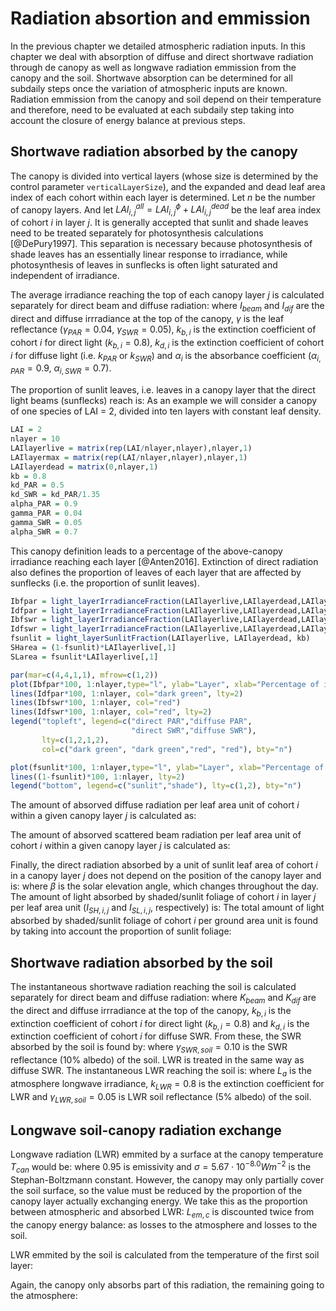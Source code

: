 # Radiation absortion and emmission {#radiationbalance}

In the previous chapter we detailed atmospheric radiation inputs. In this chapter we deal with absorption of diffuse and direct shortwave radiation through de canopy as well as longwave radiation emmission from the canopy and the soil. Shortwave absorption can be determined for all subdaily steps once the variation of atmospheric inputs are known. Radiation emmission from the canopy and soil depend on their temperature and therefore, need to be evaluated at each subdaily step taking into account the closure of energy balance at previous steps. 

## Shortwave radiation absorbed by the canopy {#shortwaveradiationcanopyabs}
The canopy is divided into vertical layers (whose size is determined by the control parameter `verticalLayerSize`), and the expanded and dead leaf area index of each cohort within each layer is determined. Let $n$ be the number of canopy layers. And let $LAI_{i,j}^{all} = LAI_{i,j}^{\phi}+LAI_{i,j}^{dead}$ be the leaf area index of cohort $i$ in layer $j$. It is generally accepted that sunlit and shade leaves need to be treated separately for photosynthesis calculations [@DePury1997]. This separation is necessary because photosynthesis of shade leaves has an essentially linear response to irradiance, while photosynthesis of leaves in sunflecks is often light saturated and independent of irradiance.

The average irradiance reaching the top of each canopy layer $j$ is calculated separately for direct beam and diffuse radiation:
\begin{eqnarray}
I_{beam,j} &=& (1 - \gamma) \cdot I_{beam} \cdot \exp\left[ \sum_{h=j+1}^{n}{\sum_{i}^{c}{-k_{b,i}\cdot \alpha_i^{0.5}\cdot LAI^{all}_{i,h}}}\right]\\
I_{dif,j} &=& (1 - \gamma) \cdot I_{dif} \cdot \exp\left[ \sum_{h=j+1}^{n}{\sum_{i}^{c}{-k_{d,i}\cdot \alpha_i^{0.5}\cdot LAI^{all}_{i,h}}}\right]
\end{eqnarray}
where $I_{beam}$ and $I_{dif}$ are the direct and diffuse irrradiance at the top of the canopy, $\gamma$ is the leaf reflectance ($\gamma_{PAR} = 0.04$, $\gamma_{SWR} = 0.05$), $k_{b,i}$ is the extinction coefficient of cohort $i$ for direct light ($k_{b,i} = 0.8$), $k_{d,i}$ is the extinction coefficient of cohort $i$ for diffuse light (i.e. $k_{PAR}$ or $k_{SWR}$) and $\alpha_i$ is the absorbance coefficient ($\alpha_{i,PAR} = 0.9$, $\alpha_{i,SWR} = 0.7$).

The proportion of sunlit leaves, i.e. leaves in a canopy layer that the direct light beams (sunflecks) reach is:
\begin{equation}
f_{SL, j}  = \exp\left( \sum_{k>j}^{n}{\sum_{i}^{c}{-k_{b,i} \cdot LAI^{all}_{i,k}}}\right) \cdot \exp\left( \sum_{i}^{c}{-k_{b,i} \cdot 0.5\cdot LAI^{all}_{i,j}}\right)
\end{equation}
As an example we will consider a canopy of one species of LAI = 2, divided into ten layers with constant leaf density.

```r
LAI = 2
nlayer = 10
LAIlayerlive = matrix(rep(LAI/nlayer,nlayer),nlayer,1)
LAIlayermax = matrix(rep(LAI/nlayer,nlayer),nlayer,1)
LAIlayerdead = matrix(0,nlayer,1)
kb = 0.8
kd_PAR = 0.5
kd_SWR = kd_PAR/1.35
alpha_PAR = 0.9
gamma_PAR = 0.04
gamma_SWR = 0.05
alpha_SWR = 0.7
```

This canopy definition leads to a percentage of the above-canopy irradiance reaching each layer [@Anten2016]. Extinction of direct radiation also defines the proportion of leaves of each layer that are affected by sunflecks (i.e. the proportion of sunlit leaves).

```r
Ibfpar = light_layerIrradianceFraction(LAIlayerlive,LAIlayerdead,LAIlayermax, kb, alpha_PAR)
Idfpar = light_layerIrradianceFraction(LAIlayerlive,LAIlayerdead,LAIlayermax, kd_PAR, alpha_PAR)
Ibfswr = light_layerIrradianceFraction(LAIlayerlive,LAIlayerdead,LAIlayermax, kb, alpha_SWR)
Idfswr = light_layerIrradianceFraction(LAIlayerlive,LAIlayerdead,LAIlayermax, kd_SWR, alpha_SWR)
fsunlit = light_layerSunlitFraction(LAIlayerlive, LAIlayerdead, kb)
SHarea = (1-fsunlit)*LAIlayerlive[,1] 
SLarea = fsunlit*LAIlayerlive[,1] 

par(mar=c(4,4,1,1), mfrow=c(1,2))
plot(Ibfpar*100, 1:nlayer,type="l", ylab="Layer", xlab="Percentage of irradiance", xlim=c(0,100), ylim=c(1,nlayer), col="dark green")
lines(Idfpar*100, 1:nlayer, col="dark green", lty=2)
lines(Ibfswr*100, 1:nlayer, col="red")
lines(Idfswr*100, 1:nlayer, col="red", lty=2)
legend("topleft", legend=c("direct PAR","diffuse PAR",
                           "direct SWR","diffuse SWR"), 
       lty=c(1,2,1,2),
       col=c("dark green", "dark green","red", "red"), bty="n")

plot(fsunlit*100, 1:nlayer,type="l", ylab="Layer", xlab="Percentage of leaves", xlim=c(0,100), ylim=c(1,nlayer))
lines((1-fsunlit)*100, 1:nlayer, lty=2)
legend("bottom", legend=c("sunlit","shade"), lty=c(1,2), bty="n")
```

The amount of absorved diffuse radiation per leaf area unit of cohort $i$ within a given canopy layer $j$ is calculated as:
\begin{equation}
I_{dif,i,j} = I_{dif,j} \cdot k_{d,i} \cdot \alpha_i^{0.5} \exp\left[ \sum_{h}^{c}{-k_{d,h}\cdot \alpha_h^{0.5}\cdot 0.5\cdot LAI^{all}_{h,j}}\right]
\end{equation}


The amount of absorved scattered beam radiation per leaf area unit of cohort $i$ within a given canopy layer $j$ is calculated as:
\begin{equation}
% \begin{split}
I_{sca,i,j} = I_{b,j} \cdot k_{b,i} \left( \alpha_i^{0.5}\cdot \exp \left( \sum_{h}^{c}{-k_{b,h}\cdot \alpha_h\cdot 0.5\cdot LAI^{all}_{h,i}}\right) 
-\frac{\alpha_i}{(1-\gamma)}\cdot \exp\left( \sum_{h}^{c}{-k_{b,h}\cdot 0.5\cdot LAI^{all}_{h,i}}\right) \right)
% \end{split}
\end{equation}

Finally, the direct radiation absorbed by a unit of sunlit leaf area of cohort $i$ in a canopy layer $j$ does not depend on the position of the canopy layer and is:
\begin{equation}
I_{dir,i,j} = I_{beam} \cdot \alpha_i \cdot 0.5/\sin{\beta}
\end{equation}
where $\beta$ is the solar elevation angle, which changes throughout the day. The amount of light absorbed by shaded/sunlit foliage of cohort $i$ in layer $j$ per leaf area unit ($I_{SH,i,j}$ and $I_{SL,i,j}$, respectively) is:
\begin{eqnarray}
I_{SH,i,j} &=& I_{dif,i,j} + I_{sca,i,j} \\
I_{SL,i,j} &=& I_{dif,i,j} + I_{sca,i,j} + I_{dir,i,j}
\end{eqnarray}
The total amount of light absorbed by shaded/sunlit foliage of cohort $i$ per ground area unit is found by taking into account the proportion of sunlit foliage:
\begin{eqnarray}
\Phi_{SH,i,j} &=& I_{SH,i,j}\cdot (1 - f_{SL,j}) \cdot LAI^{\phi}_{i,j}\\
\Phi_{SL,i,j} &=& I_{SL,i,j}\cdot f_{SL,j} \cdot LAI^{\phi}_{i,j}
\end{eqnarray}

## Shortwave radiation absorbed by the soil {#shortwaveradiationsoilabs}
The instantaneous shortwave radiation reaching the soil is calculated separately for direct beam and diffuse radiation:
\begin{eqnarray}
K_{beam, soil} &=&  K_{beam} \cdot \exp\left[ \sum_{h=j+1}^{n}{\sum_{i}^{c}{-k_{b,i}\cdot \alpha_i^{0.5} \cdot LAI^{all}_{i,h}}}\right]\\
K_{dif, soil} &=& K_{dif} \cdot \exp\left[ \sum_{h=j+1}^{n}{\sum_{i}^{c}{-k_{d,i}\cdot LAI^{all}_{i,h}}}\right]
\end{eqnarray}
where $K_{beam}$ and $K_{dif}$ are the direct and diffuse irrradiance at the top of the canopy, $k_{b,i}$ is the extinction coefficient of cohort $i$ for direct light ($k_{b,i} = 0.8$) and $k_{d,i}$ is the extinction coefficient of cohort $i$ for diffuse SWR. From these, the SWR absorbed by the soil is found by:
\begin{equation}
K_{abs,sa} = (1 - \gamma_{SWR, soil})\cdot (K_{beam, soil} + K_{dif, soil})
\end{equation}
where $\gamma_{SWR, soil} = 0.10$ is the SWR reflectance (10% albedo) of the soil. LWR is treated in the same way as diffuse SWR. The instantaneous LWR reaching the soil is:
\begin{equation}
L_{abs,sa} = (1 - \gamma_{LWR, soil})\cdot L_{a} \cdot \exp\left[ \sum_{h=j+1}^{n}{\sum_{i}^{c}{-k_{LWR}\cdot LAI^{all}_{i,h}}}\right]
\end{equation}
where $L_a$ is the atmosphere longwave irradiance, $k_{LWR} = 0.8$ is the extinction coefficient for LWR and $\gamma_{LWR, soil} = 0.05$ is LWR soil reflectance (5% albedo) of the soil.

## Longwave soil-canopy radiation exchange {#longwaveradiationexchange}
Longwave radiation (LWR) emmited by a surface at the canopy temperature $T_{can}$ would be:
\begin{equation}
L_{em} = 0.95 \cdot \sigma \cdot (T_{can} + 273.16)^{4.0}
\end{equation}
where $0.95$ is emissivity and $\sigma = 5.67 \cdot 10^{-8.0}  Wm^{-2}$ is the Stephan-Boltzmann constant. However, the canopy may only partially cover the soil surface, so the value must be reduced by the proportion of the canopy layer actually exchanging energy. We take this as the proportion between atmospheric and absorbed LWR:
\begin{eqnarray}
p_{exch} &=& \frac{L_{abs,ca}}{L_a} \\
L_{em, c} &=& p_{exch} \cdot L_{em}
\end{eqnarray}
$L_{em, c}$ is discounted twice from the canopy energy balance: as losses to the atmosphere and losses to the soil. 

LWR emmited by the soil is calculated from the temperature of the first soil layer:
\begin{equation}
L_{em, s} = 0.95 \cdot \sigma \cdot (T_{soil} + 273.16)^{4.0}
\end{equation}

Again, the canopy only absorbs part of this radiation, the remaining going to the atmosphere:

\begin{equation}
L_{abs, cs} = p_{exch} \cdot L_{em,s}
\end{equation}
